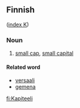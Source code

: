 ==Finnish==
([[Wiktionary:Finnish_index_k|index K]])

===Noun===

# [[small cap]], [[small capital]]

====Related word====

* [[versaali]]
* [[gemena]]

[[fi:Kapiteeli]]